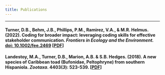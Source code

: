 ```yaml
---
title: Publications
---
```


***********************************************************************************  

#### **Turner, D.B.**, Behm, J.B., Phillips, P.M., Ramirez, V.A., & M.R. Helmus. (2022). Coding for broader impact: leveraging coding skills for effective stakeholder communication. _Frontiers in Ecology and the Environment._ [doi: 10.1002/fee.2469](http://doi.org/10.1002/fee.2469) [[PDF](https://dbturner.github.io/papers/turneretal2022.pdf)]

#### Landestoy, M.A., **Turner, D.B.**, Marion, A.B. & S.B. Hedges. (2018). A new species of Caribbean toad (Bufonidae, Peltophryne) from southern Hispaniola. _Zootaxa_. 4403(_3_): 523-539.  [[PDF](https://dbturner.github.io/papers/landestoyetal2018.pdf)]
